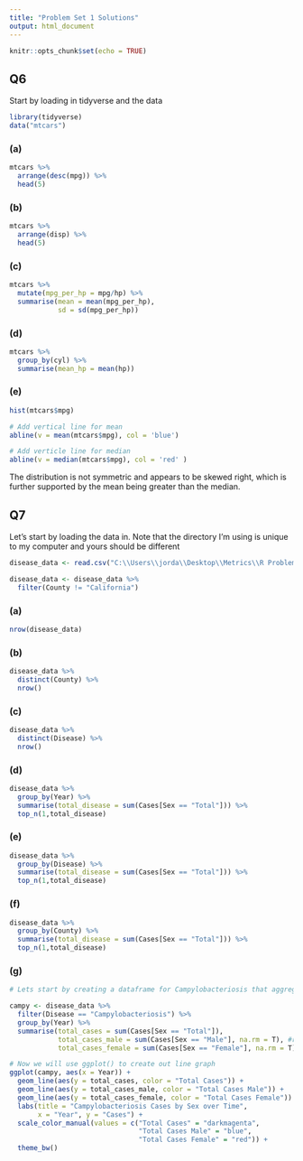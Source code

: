 ```yaml
---
title: "Problem Set 1 Solutions"
output: html_document
---
```


```r
knitr::opts_chunk$set(echo = TRUE)
```

## Q6
Start by loading in tidyverse and the data
```r
library(tidyverse)
data("mtcars")
```
### (a) 
```r
mtcars %>% 
  arrange(desc(mpg)) %>% 
  head(5)
```
### (b)
```r
mtcars %>% 
  arrange(disp) %>% 
  head(5)
```
### (c)
```r
mtcars %>% 
  mutate(mpg_per_hp = mpg/hp) %>% 
  summarise(mean = mean(mpg_per_hp),
            sd = sd(mpg_per_hp))
```
### (d)
```r
mtcars %>% 
  group_by(cyl) %>% 
  summarise(mean_hp = mean(hp))
```
### (e)
```r
hist(mtcars$mpg)

# Add vertical line for mean
abline(v = mean(mtcars$mpg), col = 'blue')

# Add verticle line for median
abline(v = median(mtcars$mpg), col = 'red' )
```
The distribution is not symmetric and appears to be skewed right, which is further supported by the mean being greater than the median.

## Q7
Let's start by loading the data in. Note that the directory I'm using is unique to my computer and yours should be different

```r
disease_data <- read.csv("C:\\Users\\jorda\\Desktop\\Metrics\\R Problem Sets\\Cali_Disease.csv", header = T)

disease_data <- disease_data %>% 
  filter(County != "California")
```
### (a) 
```r
nrow(disease_data)
```
### (b)
```r
disease_data %>% 
  distinct(County) %>% 
  nrow()
```
### (c)
```r
disease_data %>% 
  distinct(Disease) %>% 
  nrow()
```
### (d)
```r
disease_data %>% 
  group_by(Year) %>% 
  summarise(total_disease = sum(Cases[Sex == "Total"])) %>% 
  top_n(1,total_disease)
```
### (e)
```r
disease_data %>% 
  group_by(Disease) %>% 
  summarise(total_disease = sum(Cases[Sex == "Total"])) %>% 
  top_n(1,total_disease)
```
### (f)
```r
disease_data %>% 
  group_by(County) %>% 
  summarise(total_disease = sum(Cases[Sex == "Total"])) %>% 
  top_n(1,total_disease)
```

### (g) 
```r
# Lets start by creating a dataframe for Campylobacteriosis that aggregates across all counties by year and sex

campy <- disease_data %>% 
  filter(Disease == "Campylobacteriosis") %>% 
  group_by(Year) %>% 
  summarise(total_cases = sum(Cases[Sex == "Total"]),
            total_cases_male = sum(Cases[Sex == "Male"], na.rm = T), #remove rows with NA
            total_cases_female = sum(Cases[Sex == "Female"], na.rm = T))

# Now we will use ggplot() to create out line graph
ggplot(campy, aes(x = Year)) +
  geom_line(aes(y = total_cases, color = "Total Cases")) + 
  geom_line(aes(y = total_cases_male, color = "Total Cases Male")) + 
  geom_line(aes(y = total_cases_female, color = "Total Cases Female")) + 
  labs(title = "Campylobacteriosis Cases by Sex over Time",
       x = "Year", y = "Cases") +
  scale_color_manual(values = c("Total Cases" = "darkmagenta",
                                "Total Cases Male" = "blue",
                                "Total Cases Female" = "red")) +
  theme_bw()


```
